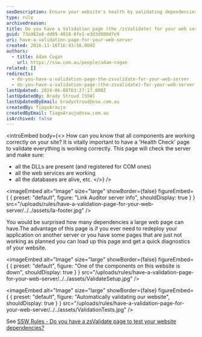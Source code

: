 ```yaml
---
seoDescription: Ensure your website's health by validating dependencies with a 'Health Check' page, verifying server, services, databases, and more.
type: rule
archivedreason:
title: Do you have a Validation page (the /zsValidate) for your web server?
guid: 73a982e8-dd89-4818-8fe1-e3d3d980d7e9
uri: have-a-validation-page-for-your-web-server
created: 2016-11-16T16:43:56.000Z
authors:
  - title: Adam Cogan
    url: https://ssw.com.au/people/adam-cogan
related: []
redirects:
  - do-you-have-a-validation-page-the-zsvalidate-for-your-web-server
  - do-you-have-a-validation-page-(the-zsvalidate)-for-your-web-server
lastUpdated: 2024-06-08T03:27:17.000Z
lastUpdatedBy: Brady Stroud [SSW]
lastUpdatedByEmail: bradystroud@ssw.com.au
createdBy: TiagoAraujo
createdByEmail: TiagoAraujo@ssw.com.au
isArchived: false
---
```


<introEmbed
  body={<>
How can you know that all components are working correctly on your site? It is vitally important to have a 'Health Check' page to validate everything is working correctly. This page will check the server and make sure:

- all the DLLs are present (and registered for COM ones)
- all the web services are working
- all the databases are alive, etc.
  </>}
/>

<imageEmbed
  alt="Image"
  size="large"
  showBorder={false}
  figureEmbed={ {
    preset: "default",
    figure: "Link Auditor server info",
    shouldDisplay: true
  } }
  src="/uploads/rules/have-a-validation-page-for-your-web-server/../../assets/la-footer.jpg"
/>

You would be surprised how many dependencies a large web page can have.The advantage of this page is if you ever need to redeploy your application on another server or you have some pages that are just not working as planned you can load up this page and get a quick diagnostics of your website.


<imageEmbed
  alt="Image"
  size="large"
  showBorder={false}
  figureEmbed={ {
    preset: "default",
    figure: "One of the components on this website is down",
    shouldDisplay: true
  } }
  src="/uploads/rules/have-a-validation-page-for-your-web-server/../../assets/ValidateSetup.jpg"
/>


<imageEmbed
  alt="Image"
  size="large"
  showBorder={false}
  figureEmbed={ {
    preset: "default",
    figure: "Automatically validating our website",
    shouldDisplay: true
  } }
  src="/uploads/rules/have-a-validation-page-for-your-web-server/../../assets/ValidationTests.jpg"
/>

See [SSW Rules - Do you have a zsValidate page to test your website dependencies?](https://www.ssw.com.au/ssw/Standards/Rules/RulesToBetterUnitTests.aspx#zsValidatePage)
